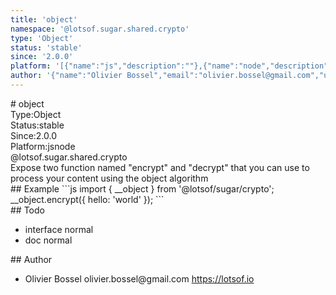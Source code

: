 ```yaml
---
title: 'object'
namespace: '@lotsof.sugar.shared.crypto'
type: 'Object'
status: 'stable'
since: '2.0.0'
platform: '[{"name":"js","description":""},{"name":"node","description":""}]'
author: '{"name":"Olivier Bossel","email":"olivier.bossel@gmail.com","url":"https://lotsof.io"}'
---
```

<div class="docmap-mdx">
# object
<div class="_metas">
<div class="_type"><span class="_type-label">Type:</span><span class="_type-value">Object</span></div>
<div class="_status"><span class="_status-label">Status:</span><span class="_status-value -stable">stable</span></div>
<div class="_since"><span class="_since-label">Since:</span><span class="_since-value">2.0.0</span></div>
<div class="_platform"><span class="_platform-label">Platform:</span><span class="_platform-value">js</span><span class="_platform-value">node</span></div>
</div>
<div class="_namespace">@lotsof.sugar.shared.crypto</div>
<div class="_description">
Expose two function named &quot;encrypt&quot; and &quot;decrypt&quot; that you can use to process your content using the object algorithm
</div>
<div class="_examples">
## Example
```js
import { __object } from '@lotsof/sugar/crypto';
__object.encrypt({
     hello: 'world'
});
```
</div>
<div class="_todo">
## Todo
<ul class="_list">
<li class="_item">
<span class="_description">interface</span>
<span class="_priority -normal">normal</span>
</li>
<li class="_item">
<span class="_description">doc</span>
<span class="_priority -normal">normal</span>
</li>
</ul>
</div>
<div class="_author">
## Author
<ul class="_list">
<li class="_item">
<span class="_name">Olivier Bossel</span>
<span class="_email">olivier.bossel@gmail.com</span>
<a href="https://lotsof.io" target="_blank" class="_url">https://lotsof.io</a>
</li>
</ul>
</div>
</div>